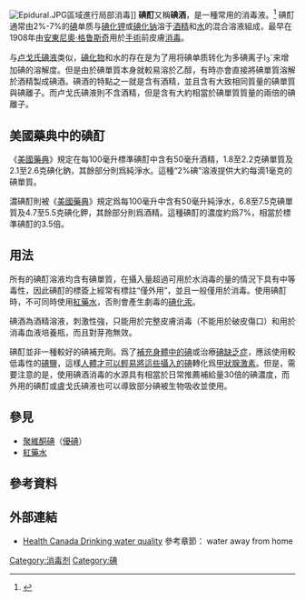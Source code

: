 {{NoteTA|G1=Chemistry|G2=Medicine}}
{{Refimprove|date=2008年3月}}
{{medical}}

{{distinguish|碘伏}}
[[Image:Epidural.JPG|thumb]]區域進行局部消毒]]
'''碘酊'''又稱'''碘酒'''，是一種常用的消毒液。<ref>{{cite book|author=Seymor S. Block|title=Disinfection, Sterilization, and Preservation, 5e|url=http://books.google.com/books?id=3f-kPJ17_TYC&pg=PA922|accessdate=7 January 2013|year=2001|publisher=Lippincott Williams & Wilkins|isbn=978-0-683-30740-5|page=922}}</ref>
碘酊通常由2%-7%的[[碘|碘]]单质与[[碘化钾|碘化钾]]或[[碘化钠|碘化钠]]溶于[[酒精|酒精]]和[[水|水]]的混合溶液組成，最早在1908年由[[安東尼奧·格鲁斯奇|安東尼奧·格鲁斯奇]]用於[[手術|手術]]前皮膚[[消毒|消毒]]。

与[[卢戈氏碘液|卢戈氏碘液]]类似，[[碘化物|碘化物]]和水的存在是为了用将碘单质转化为多碘离子I<sub>3</sub><sup>-</sup>来增加碘的溶解度。但是由於碘單質本身就較易溶於乙醇，有時亦會直接將碘單質溶解於酒精製成碘酒。碘酒的特點之一就是含有酒精，並且含有大致相同質量的碘單質與碘離子。而卢戈氏碘液則不含酒精，但是含有大約相當於碘單質質量的兩倍的碘離子。

== 美國藥典中的碘酊 ==
《[[美國藥典|美國藥典]]》規定在每100毫升標準碘酊中含有50毫升酒精，1.8至2.2克碘單質及2.1至2.6克碘化鈉，其餘部分則爲純淨水。這種“2%碘”溶液提供大約每滴1毫克的碘單質。

濃碘酊則被《[[美國藥典|美國藥典]]》規定爲每100毫升中含有50毫升純淨水，6.8至7.5克碘單質及4.7至5.5克碘化鉀，其餘部分則爲酒精。這種碘酊的濃度約爲7%，相當於標準碘酊的3.5倍。

== 用法 ==
所有的碘酊溶液均含有碘單質，在攝入量超過可用於水消毒的量的情況下具有中等毒性，因此碘酊的標簽上經常有標註“僅外用”，並且一般僅用於消毒。使用碘酊時，不可同時使用[[紅藥水|紅藥水]]，否則會產生劇毒的[[碘化汞|碘化汞]]。

碘酒為酒精溶液，刺激性強，只能用於完整皮膚消毒（不能用於破皮傷口）和用於消毒血液培養瓶，而且對芽孢無效。

碘酊並非一種較好的碘補充劑。爲了[[微量营养素|補充身體中的碘]]或治療[[碘缺乏症|碘缺乏症]]，應該使用較低毒性的[[含碘食盐|碘鹽]]，這樣[[参考膳食摄入量|人體才可以輕易將這些攝入的碘]]轉化爲[[甲狀腺激素|甲狀腺激素]]。但是，需要注意的是，使用碘酒消毒的水源具有相當於日常推薦補給量30倍的碘濃度，而外用的碘酊或盧戈氏碘液也可以導致部分碘被生物吸收並使用。

==參見==
*[[聚維酮碘|聚維酮碘]]（[[優碘|優碘]]）
*[[紅藥水|紅藥水]]

== 參考資料 ==
{{Reflist}}

== 外部連結 ==
*[http://www.hc-sc.gc.ca/ewh-semt/pubs/water-eau/home-foyer-eng.php Health Canada Drinking water quality ] {{Wayback|url=http://www.hc-sc.gc.ca/ewh-semt/pubs/water-eau/home-foyer-eng.php |date=20100119063752 }} 參考章節： water away from home

[[Category:消毒剂|Category:消毒剂]]
[[Category:碘|Category:碘]]